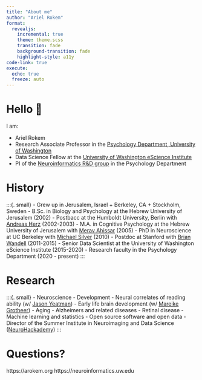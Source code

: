 ```yaml
---
title: "About me"
author: "Ariel Rokem"
format:
  revealjs:
    incremental: true
    theme: theme.scss
    transition: fade
    background-transition: fade
    highlight-style: a11y
code-link: true
execute:
  echo: true
  freeze: auto
---
```


# Hello 👋

I am:

- Ariel Rokem
- Research Associate Professor in the [Psychology Department, University of Washington](https://psych.uw.edu/)
- Data Science Fellow at the [University of Washington eScience Institute](https://escience.washington.edu/)
- PI of the [Neuroinformatics R&D group](https://neuroinformatics.uw.edu) in the Psychology Department

# History
:::{. small}
- Grew up in Jerusalem, Israel + Berkeley, CA + Stockholm, Sweden
- B.Sc. in Biology and Psychology at the Hebrew University of Jerusalem (2002)
- Postbacc at the Humboldt University, Berlin with [Andreas Herz](https://www.neuro.bio.lmu.de/members/comp_neuro_herz/herz_a/index.html) (2002-2003)
- M.A. in Cognitive Psychology at the Hebrew University of Jerusalem with [Merav Ahissar](https://elsc.huji.ac.il/people-directory/faculty-members/merav-ahissar/) (2005)
- PhD in Neuroscience at UC Berkeley with [Michael Silver](https://argentum.ucbso.berkeley.edu/) (2010)
- Postdoc at Stanford with [Brian Wandell](https://vistalab.stanford.edu/people/brian-wandell) (2011-2015)
- Senior Data Scientist at the University of Washington eScience Institute (2015-2020)
- Research faculty in the Psychology Department (2020 - present)
:::

# Research

:::{. small}
- Neuroscience
  - Development
    - Neural correlates of reading ability (w/ [Jason Yeatman](https://ed.stanford.edu/faculty/jyeatman))
    - Early life brain development (w/ [Mareike Grotheer](https://www.uni-marburg.de/en/fb04/team-grotheer/team/dr-mareike-grotheer))
  - Aging
    - Alzheimers and related diseases
    - Retinal disease
- Machine learning and statistics
- Open source software and open data
- Director of the Summer Institute in Neuroimaging and Data Science ([NeuroHackademy](https://neurohackademy.org))
:::

# Questions?

https://arokem.org
https://neuroinformatics.uw.edu
